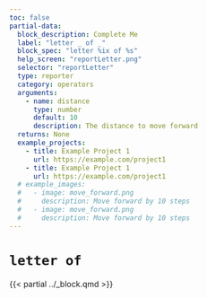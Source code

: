 ```yaml
---
toc: false
partial-data:
  block_description: Complete Me
  label: "letter _ of _"
  block_spec: "letter %ix of %s"
  help_screen: "reportLetter.png"
  selector: "reportLetter"
  type: reporter
  category: operators
  arguments:
    - name: distance
      type: number
      default: 10
      description: The distance to move forward
  returns: None
  example_projects:
    - title: Example Project 1
      url: https://example.com/project1
    - title: Example Project 1
      url: https://example.com/project1
  # example_images:
  #   - image: move_forward.png
  #     description: Move forward by 10 steps
  #   - image: move_forward.png
  #     description: Move forward by 10 steps
---
```


# `letter of` { .unnumbered }

{{< partial ../_block.qmd >}}
